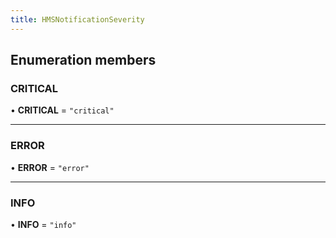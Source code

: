 ```yaml
---
title: HMSNotificationSeverity
---
```


## Enumeration members

### CRITICAL

• **CRITICAL** = `"critical"`

---

### ERROR

• **ERROR** = `"error"`

---

### INFO

• **INFO** = `"info"`
